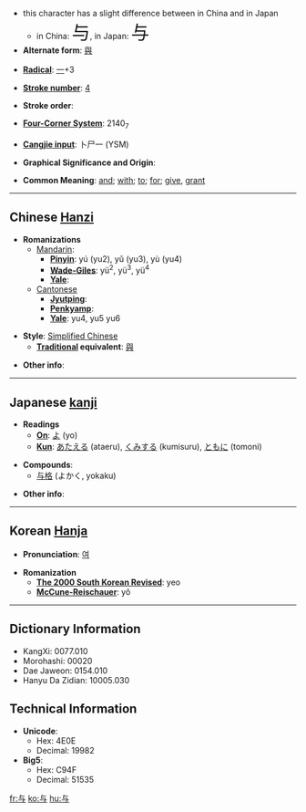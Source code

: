 *this character has a slight difference between in China and in Japan
**in China: <font size="6"><font lang="zh">与</font></font>, in Japan: <font size="6"><font lang="ja">与</font></font>
* '''Alternate form''': [[與]]

* '''[[Wiktionary:Chinese radical index| Radical]]''': [[Wiktionary:Chinese radical index 一|一]]+3

* '''[[Wiktionary:Chinese total strokes index|Stroke number]]''': [[Wiktionary:Chinese total strokes index 4|4]]

* '''Stroke order''': 

* '''[[Wiktionary:Chinese four corner index|Four-Corner System]]''': 2140<sub>7</sub>

* '''[[Wiktionary:Chinese Cangjie index|Cangjie input]]''': 卜尸一 (YSM)

* '''Graphical Significance and Origin''': 

* '''Common Meaning''': [[and]]; [[with]]; [[to]]; [[for]]; [[give]], [[grant]]

----

== Chinese [[Hanzi]] ==

* '''Romanizations'''
** [[Mandarin]]:
*** '''[[Pinyin]]''': yú (yu2), yǔ (yu3), yù (yu4)
*** '''[[Wade-Giles]]''': yü<sup>2</sup>, yü<sup>3</sup>, yü<sup>4</sup>
*** '''[[Yale]]''': 
**[[Cantonese]]
***'''[[Jyutping]]''':
***'''[[Penkyamp]]''': 
***'''[[Yale]]''': yu4, yu5 yu6

* '''Style''': [[Simplified Chinese]] 
** '''[[Traditional Chinese|Traditional]] equivalent''': [[與]]

* '''Other info''': 

----

== Japanese [[kanji]] ==

* '''Readings'''
** '''[[On]]''': [[よ]] (yo)
** '''[[Kun]]''': [[あたえる]] (ataeru), [[くみする]] (kumisuru), [[ともに]] (tomoni)

* '''Compounds''':
**[[与格]] (よかく, yokaku)

* '''Other info''':  

----

== Korean [[Hanja]] ==

* '''Pronunciation''': [[여]]

* '''Romanization'''
** '''[[The 2000 South Korean Revised Romanization|The 2000 South Korean Revised]]''': yeo
** '''[[McCune-Reischauer]]''': yŏ

----

== Dictionary Information ==

* KangXi: 0077.010
* Morohashi: 00020
* Dae Jaweon: 0154.010
* Hanyu Da Zidian: 10005.030

== Technical Information ==

* '''Unicode''':
** Hex: 4E0E
** Decimal: 19982
* '''Big5''':
** Hex: C94F
** Decimal: 51535

[[fr:与]]
[[ko:与]]
[[hu:与]]
